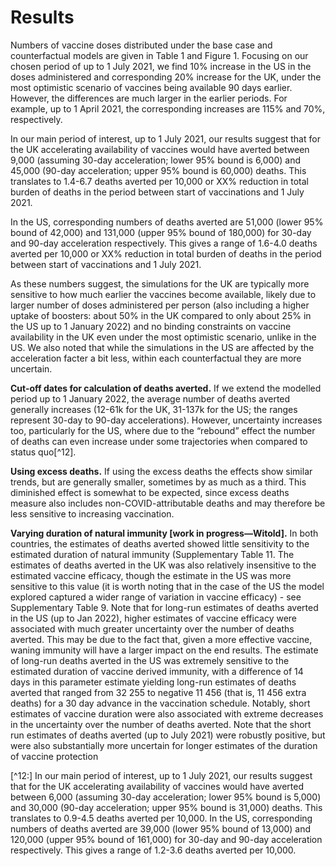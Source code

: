 # Results

Numbers of vaccine doses distributed under the base case and counterfactual models are given in Table 1 and Figure 1. Focusing on our chosen period of up to 1 July 2021, we find 10% increase in the US in the doses administered and corresponding 20% increase for the UK, under the most optimistic scenario of vaccines being available 90 days earlier. However, the differences are much larger in the earlier periods. For example, up to 1 April 2021, the corresponding increases are 115% and 70%, respectively.

In our main period of interest, up to 1 July 2021, our results suggest that for the UK accelerating availability of vaccines would have averted between 9,000 (assuming 30-day acceleration; lower 95% bound is 6,000) and 45,000 (90-day acceleration; upper 95% bound is 60,000) deaths. This translates to 1.4-6.7 deaths averted per 10,000 or XX% reduction in total burden of deaths in the period between start of vaccinations and 1 July 2021.

In the US, corresponding numbers of deaths averted are 51,000 (lower 95% bound of 42,000) and 131,000 (upper 95% bound of 180,000) for 30-day and 90-day acceleration respectively. This gives a range of 1.6-4.0 deaths averted per 10,000  or XX% reduction in total burden of deaths in the period between start of vaccinations and 1 July 2021.

As these numbers suggest, the simulations for the UK are typically more sensitive to how much earlier the vaccines become available, likely due to larger number of doses administered per person (also including a higher uptake of boosters: about 50% in the UK compared to only about 25% in the US up to 1 January 2022) and no binding constraints on vaccine availability in the UK even under the most optimistic scenario, unlike in the US. We also noted that while the simulations in the US are affected by the acceleration facter a bit less, within each counterfactual they are more uncertain. 

**Cut-off dates for calculation of deaths averted.** If we extend the modelled period up to 1 January 2022, the average number of deaths averted generally increases (12-61k for the UK, 31-137k for the US; the ranges represent 30-day to 90-day accelerations). However, uncertainty increases too, particularly for the US, where due to the “rebound” effect the number of deaths can even increase under some trajectories when compared to status quo[^12].

**Using excess deaths.** If using the excess deaths the effects show similar trends, but are generally smaller, sometimes by as much as a third. This diminished effect is somewhat to be expected, since excess deaths measure also includes non-COVID-attributable deaths and may therefore be less sensitive to increasing vaccination.

**Varying duration of natural immunity [work in progress—Witold].** In both countries, the estimates of deaths averted showed little sensitivity to the estimated duration of natural immunity (Supplementary Table 11. The estimates of deaths averted in the UK was also relatively insensitive to the estimated vaccine efficacy, though the estimate in the US was more sensitive to this value (it is worth noting that in the case of the US the model explored captured a wider range of variation in vaccine efficacy) - see Supplementary Table 9. Note that for long-run estimates of deaths averted in the US (up to Jan 2022), higher estimates of vaccine efficacy were associated with much greater uncertainty over the number of deaths averted. This may be due to the fact that, given a more effective vaccine, waning immunity will have a larger impact on the end results.
The estimate of long-run deaths averted in the US was extremely sensitive to the estimated duration of
vaccine derived immunity, with a difference of 14 days in this parameter estimate yielding long-run estimates of deaths averted that ranged from 32 255 to negative 11 456 (that is, 11 456 extra deaths) for a 30 day advance in the vaccination schedule. Notably, short estimates of vaccine duration were also associated with extreme decreases in the uncertainty over the number of deaths averted. Note that the short run estimates of deaths averted (up to July 2021) were robustly positive, but were also substantially more uncertain for longer estimates of the duration of vaccine protection

[^12:] In our main period of interest, up to 1 July 2021, our results suggest that for the UK accelerating availability of vaccines would have averted between 6,000 (assuming 30-day acceleration; lower 95% bound is 5,000) and 30,000 (90-day acceleration; upper 95% bound is 31,000) deaths. This translates to 0.9-4.5 deaths averted per 10,000. In the US, corresponding numbers of deaths averted are 39,000 (lower 95% bound of 13,000) and 120,000 (upper 95% bound of 161,000) for 30-day and 90-day acceleration respectively. This gives a range of 1.2-3.6 deaths averted per 10,000.
